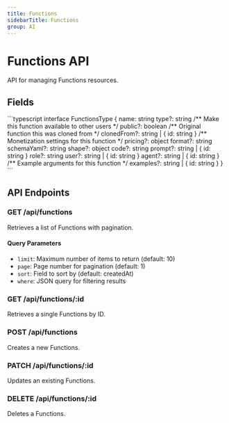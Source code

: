 ```yaml
---
title: Functions
sidebarTitle: Functions
group: AI
---
```



# Functions API

API for managing Functions resources.

## Fields

<TSDoc>
```typescript
interface FunctionsType {
  name: string
  type?: string
  /** Make this function available to other users */
  public?: boolean
  /** Original function this was cloned from */
  clonedFrom?: string | { id: string }
  /** Monetization settings for this function */
  pricing?: object
  format?: string
  schemaYaml?: string
  shape?: object
  code?: string
  prompt?: string | { id: string }
  role?: string
  user?: string | { id: string }
  agent?: string | { id: string }
  /** Example arguments for this function */
  examples?: string | { id: string }
}
```
</TSDoc>


## API Endpoints

### GET /api/functions
Retrieves a list of Functions with pagination.

#### Query Parameters
- `limit`: Maximum number of items to return (default: 10)
- `page`: Page number for pagination (default: 1)
- `sort`: Field to sort by (default: createdAt)
- `where`: JSON query for filtering results

### GET /api/functions/:id
Retrieves a single Functions by ID.

### POST /api/functions
Creates a new Functions.

### PATCH /api/functions/:id
Updates an existing Functions.

### DELETE /api/functions/:id
Deletes a Functions.

